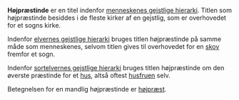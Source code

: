 {{title:Højpræstinde}}
{{author:Laura Holmegaard}}
{{timestamp:2009-10-28T13:29:29Z}}
{{copyright:Højpræstinde}}
'''Højpræstinde''' er en titel indenfor [[menneskenes gejstlige hierarki]].
Titlen som højpræstinde besiddes i de fleste kirker af en gejstlig, som er overhovedet for et sogns kirke.

Indenfor [[elvernes gejstlige hierarki]] bruges titlen højpræstinde på samme måde som menneskenes, selvom titlen gives til overhovedet for en [[skov]] fremfor et sogn.

Indenfor [[sortelvernes gejstlige hierarki]] bruges titlen højpræstinde om den øverste præstinde for et [[hus]], altså oftest [[husfrue|husfruen]] selv.

Betegnelsen for en mandlig højpræstinde er [[højpræst]].